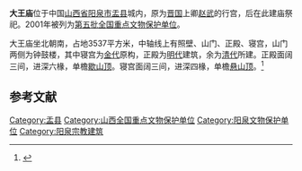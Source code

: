 {{coord|38|05|17|N|113|24|15|E|display=title|scale:10000}}
{{文物保护单位
| 级别 = 全国
| 名称 = 大王庙
| 图片 = 
| 所在 = [[山西省|山西省]][[盂县|盂县]]
| 分类 = 古建筑
| 时代 = [[金朝|金]]至[[明朝|明]]
| 编号 = [[第五批全国重点文物保护单位|第五批]]第255项
| 登录 = 2001年6月25日
}}
'''大王庙'''位于中国[[山西省|山西省]][[阳泉市|阳泉市]][[盂县|盂县]]城内，原为[[晋国|晋国]]上卿[[赵武|赵武]]的行宫，后在此建庙祭祀。2001年被列为[[第五批全国重点文物保护单位|第五批全国重点文物保护单位]]。

大王庙坐北朝南，占地3537平方米，中轴线上有照壁、山门、正殿、寝宫，山门两侧为钟鼓楼，其中寝宫为[[金代|金代]]原构，正殿为[[明代|明代]]建筑，余为[[清代|清代]]所建。正殿面阔三间，进深六椽，单檐[[歇山顶|歇山顶]]。寝宫面阔三间，进深四椽，单檐[[悬山顶|悬山顶]]。<ref>{{Cite book |title=全国重点文物保护单位·第一至第五批·第Ⅰ卷 |publisher=文物出版社 |year=2004 |isbn=7-5010-1525-2 |pages=397 }}</ref>

==参考文献==
{{reflist}}

{{山西全国重点文物保护单位}}
{{中国木构建筑 (唐-宋)}}

{{DEFAULTSORT:Yu}}
[[Category:盂县|Category:盂县]]
[[Category:山西全国重点文物保护单位|Category:山西全国重点文物保护单位]]
[[Category:阳泉文物保护单位|Category:阳泉文物保护单位]]
[[Category:阳泉宗教建筑|Category:阳泉宗教建筑]]